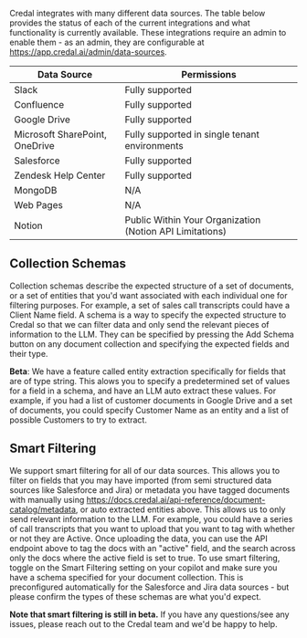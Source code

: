 Credal integrates with many different data sources. The table below provides the status of each of the current integrations and what functionality is currently available. 
These integrations require an admin to enable them - as an admin, they are configurable at https://app.credal.ai/admin/data-sources.

| Data Source                    | Permissions                                              |
| ------------------------------ | -------------------------------------------------------- |
| Slack                          | Fully supported                                          |
| Confluence                     | Fully supported                                          |
| Google Drive                   | Fully supported                                          |
| Microsoft SharePoint, OneDrive | Fully supported in single tenant environments            |
| Salesforce                     | Fully supported                                          |
| Zendesk Help Center            | Fully supported                                          |
| MongoDB                        | N/A                                                      |
| Web Pages                      | N/A                                                      |
| Notion                         | Public Within Your Organization (Notion API Limitations) |

## Collection Schemas

Collection schemas describe the expected structure of a set of documents, or a set of entities that you'd want associated with each individual one for filtering purposes.
For example, a set of sales call transcripts could have a Client Name field. A schema is a way to specify the expected structure to Credal so that we can filter data and only send the relevant pieces of information to the LLM.
They can be specified by pressing the Add Schema button on any document collection and specifying the expected fields and their type.

**Beta**: We have a feature called entity extraction specifically for fields that are of type string. This alows you to specify a predetermined set of values for a field in a schema, and have an LLM auto extract these values.
For example, if you had a list of customer documents in Google Drive and a set of documents, you could specify Customer Name as an entity and a list of possible Customers to try to extract.

## Smart Filtering

We support smart filtering for all of our data sources. This allows you to filter on fields that you may have imported
(from semi structured data sources like Salesforce and Jira) or metadata you have tagged documents with manually using https://docs.credal.ai/api-reference/document-catalog/metadata, or auto extracted entities above. This allows us to only send relevant information to the LLM.
For example, you could have a series of call transcripts that you want to upload that you want to tag with whether or not they are Active. Once uploading the data, you can use the API endpoint above to tag the docs with an "active" field, and the search across only the docs where the active field is set to true.
To use smart filtering, toggle on the Smart Filtering setting on your copilot and make sure you have a schema specified for your document collection. This is preconfigured automatically for the Salesforce and Jira data sources - but please confirm the types of these schemas are what you'd expect.


**Note that smart filtering is still in beta.** If you have any questions/see any issues, please reach out to the Credal team and we'd be happy to help.
